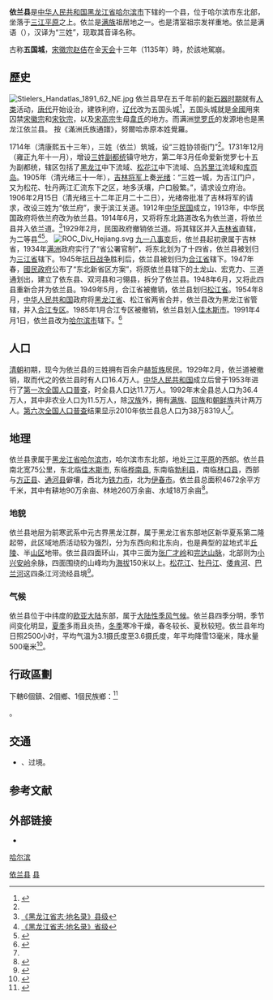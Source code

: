 {{coord|46|20|N|129|34|E|display=title}}
{{Infobox China County
| county  = 依兰县
| Photo = 
| Photoname=
| map =file:ChinaHarbinYilan.png
| map size = 
| Pinyin   = 
| Belong = [[黑龙江省|黑龙江省]][[哈尔滨市|哈尔滨市]]
| Types= [[县|县]]
| founded = 1913年
| admincode= 230123
| seat = 
| officerTitle= 县委书记
| officer=尹承云
| division = 
| town=6
| township=2
| subdistrict=
| ethnic_township = 1
| post code=154800
| phone code = 0451
| area_total = 4616
| area land =  
| area water =  
| precipitation = 500毫米
| temperature_mean = 3.3摄氏度
| climate = 大陆性季风气候
| Sunshine hrs = 2500小时
| census yr = 2010
| pop = 38万8319人
| density = 
| GDP = 75亿
| web = http://www.hrbyl.gov.cn/
| web_title = 依兰县政府网
}}
'''依兰县'''是[[中华人民共和国|中华人民共和国]][[黑龙江省|黑龙江省]][[哈尔滨市|哈尔滨市]]下辖的一个县，位于哈尔滨市东北部，坐落于[[三江平原|三江平原]]之上。依兰是[[满族|满族]]祖居地之一。也是清室祖宗发祥重地。依兰是满语（{{lang-mnc|ᡳᠯᠠᠨ<br />ᡥᠠᠯᠠ|v=ilan hala|a=ilan hala}}），汉译为“三姓”，现取其音译名称。

古称'''五国城'''，[[宋徽宗|宋徽宗赵佶]]在金[[天会_(金朝)|天会]]十三年（1135年）時，於該地駕崩。

==歷史==
[[File:Stielers_Handatlas_1891_62_NE.jpg|thumb]]
依兰县早在五千年前的[[新石器时期|新石器时期]]就有[[人类|人类]]活动，[[唐代|唐代]]开始设治，建铁利府，[[辽代|辽代]]改为五国头城<ref>{{Cite web |url=http://www.hrbyl.gov.cn/ylgk/2010-4-23/10-34-3105.html |title=依兰历史沿革 |access-date=2011-09-15 |archive-date=2017-04-20 |archive-url=https://web.archive.org/web/20170420234722/http://www.hrbyl.gov.cn/ylgk/2010-4-23/10-34-3105.html |dead-url=no }}</ref>，五国头城就是[[金國|金國]]用來囚禁[[宋徽宗|宋徽宗]]和[[宋钦宗|宋钦宗]]，以及[[宋高宗|宋高宗]]生母[[韋賢妃_(宋朝)|韋氏]]的地方。而满洲[[觉罗氏|觉罗氏]]的发源地也是黑龙江依兰县。 按《滿洲氏族通譜》，努爾哈赤原本姓覺羅。

1714年（清康熙五十三年），三姓（依兰）筑城，设“三姓协领衙门”<ref name="地名录"/>。1731年12月（雍正九年十一月），增设[[三姓副都统|三姓副都统]]镇守地方，第二年3月任命爱新觉罗七十五为副都统，辖区包括了[[黑龙江|黑龙江]]中下流域、[[松花江|松花江]]中下流域、[[乌苏里江|乌苏里江]]流域和[[库页岛|库页岛]]。1905年（清光绪三十一年），[[吉林将军|吉林将军]]上奏[[光绪|光绪]]：“三姓一城，为吉江门户，又为松花、牡丹两江汇流东下之区，地多沃壤，户口殷繁。”，请求设立府治。1906年2月15日（清光绪三十二年正月二十二日），光绪帝批准了吉林将军的请求，改设三姓为“依兰府”，隶于滨江关道。1912年[[中华民国|中华民国]]成立，1913年，中华民国政府将依兰府改为依兰县。1914年6月，又将将东北路道改名为依兰道，将依兰县并入依兰道。<ref name="地名录">[http://www.hljxncjsw.com/typenews.asp?id=350 《黑龙江省志·地名录》县级]{{dead link|date=2017年11月 |bot=InternetArchiveBot |fix-attempted=yes }}</ref>1929年2月，民国政府撤销依兰道。将其辖区并入[[吉林省|吉林省]]直辖，为二等县<ref>[http://www.hljxncjsw.com/typenews.asp?id=349 《黑龙江省志·地名录》省级]{{dead link|date=2017年11月 |bot=InternetArchiveBot |fix-attempted=yes }}</ref><ref>{{Cite web |url=http://www.xzqh.org/quhua/23hlj/0123yl.htm |title=依兰县—黑龙江省—中国行政区划 |access-date=2011-09-15 |archive-date=2020-08-27 |archive-url=https://web.archive.org/web/20200827101143/http://www.xzqh.org/quhua/23hlj/0123yl.htm |dead-url=no }}</ref>。
[[File:ROC_Div_Hejiang.svg|thumb]]
[[九一八事变|九一八事变]]后，依兰县起初隶属于吉林省，1934年[[满洲|满洲]]政府实行了“省公署官制”，将东北划为了十四省，依兰县被划归为[[三江省|三江省]]辖下。1945年[[抗日战争|抗日战争]]胜利后，依兰县被划归为[[合江省_(中華民國)|合江省]]辖下。1947年春，[[國民政府|國民政府]]公布了“东北新省区方案”，将原依兰县辖下的土龙山、宏克力、三道通划出，建立了依东县、双河县和刁翎县，拆分了依兰县。1948年6月，又将此四县重新合并为依兰县。1949年5月，合江省被撤销，依兰县划归[[松江省_(中华人民共和国)|松江省]]。1954年8月，[[中华人民共和国|中华人民共和国]]政府将[[黑龙江省|黑龙江省]]、松江省两省合并，依兰县改为黑龙江省管辖，并入[[合江专区|合江专区]]。1985年1月合江专区被撤销，依兰县划入[[佳木斯市|佳木斯市]]。1991年4月1日，依兰县改为[[哈尔滨市|哈尔滨市]]辖下。<ref name="简介">{{Cite web |url=http://www.chinaquhua.cn/heilongjiang/yilan.html |title=黑龙江哈尔滨依兰县介绍 |accessdate=2011-09-15 |archive-date=2011-11-28 |archive-url=https://web.archive.org/web/20111128153143/http://www.chinaquhua.cn/heilongjiang/yilan.html |dead-url=no }}</ref>

==人口==
[[清朝|清朝]]初期，现今为依兰县的三姓拥有百余户[[赫哲族|赫哲族]]居民。1929年2月，依兰道被撤销，取而代之的依兰县时有人口16.4万人。[[中华人民共和国|中华人民共和国]]成立后曾于1953年进行了[[第一次全国人口普查|第一次全国人口普查]]，时全县人口达11.7万人。1992年末全县总人口为36.4万人，其中非农业人口为11.5万人，除[[汉族|汉族]]外，拥有[[满族|满族]]、[[回族|回族]]和[[朝鲜族|朝鲜族]]共计两万人。[[第六次全国人口普查|第六次全国人口普查]]结果显示2010年依兰县总人口为38万8319人<ref name="简介"/>。

==地理==
依兰县隶属于[[黑龙江省|黑龙江省]][[哈尔滨市|哈尔滨市]]，哈尔滨市东北部，地处[[三江平原|三江平原]]的西部。依兰县南北宽75公里，东北临[[佳木斯市|佳木斯市]], 东临[[桦南县|桦南县]], 东南临[[勃利县|勃利县]]，南临[[林口县|林口县]]，西部与[[方正县|方正县]]、[[通河县|通河县]]僻壤，西北为[[铁力市|铁力市]]，北为[[伊春市|伊春市]]。依兰县总面积4672余平方千米，其中有耕地90万余亩、林地260万余亩、水域18万余亩<ref>{{Cite web |url=http://www.hrbyl.gov.cn/ylgk/2010-4-23/10-33-3106.html |title=依兰县-自然状况 |access-date=2011-09-15 |archive-date=2017-04-20 |archive-url=https://web.archive.org/web/20170420232642/http://www.hrbyl.gov.cn/ylgk/2010-4-23/10-33-3106.html |dead-url=no }}</ref>。

===地貌===
依兰县地层为前寒武系中元古界黑龙江群，属于黑龙江省东部地区新华夏系第二隆起带，此区域地质活动较为强烈，分为东西向和北东向，也是典型的盆地式半[[丘陵|丘陵]]、半[[山区|山区]]地带。依兰县四面环山，其中三面为[[张广才岭|张广才岭]]和[[完达山|完达山脉]]，北部则为[[小兴安岭|小兴安岭]]余脉，四面围绕的山峰均为[[海拔|海拔]]150米以上。[[松花江|松花江]]、[[牡丹江|牡丹江]]、[[倭肯河|倭肯河]]、[[巴兰河|巴兰河]]这四条江河流经县境<ref>{{Cite web |url=http://www.hrbyl.gov.cn/ylgk/2010-4-23/10-33-3106.html |title=依兰县-地质地貌 |accessdate=2011-09-15 |archive-date=2017-04-20 |archive-url=https://web.archive.org/web/20170420232642/http://www.hrbyl.gov.cn/ylgk/2010-4-23/10-33-3106.html |dead-url=no }}</ref>。

===气候===
依兰县位于中纬度的[[欧亚大陆|欧亚大陆]]东部，属于[[大陆性季风气候|大陆性季风气候]]。依兰县四季分明，季节间变化明显，[[夏季|夏季]]多雨且炎热，[[冬季|冬季]]寒冷干燥，春冬较长、夏秋较短。依兰县年均日照2500小时，平均气温为3.1摄氏度至3.6摄氏度，年平均降雪13毫米，降水量500毫米<ref>{{Cite web |url=http://www.hrbyl.gov.cn/ylgk/2010-4-23/10-33-3106.html |title=依兰县-气候 |access-date=2011-09-15 |archive-date=2017-04-20 |archive-url=https://web.archive.org/web/20170420232642/http://www.hrbyl.gov.cn/ylgk/2010-4-23/10-33-3106.html |dead-url=no }}</ref>。
{{Infobox weather
|metric_first= yes
|single_line= yes
|location = 依兰县（1971-2000）
|Jan_Hi_°C = −12.9
|Feb_Hi_°C =  −7.5
|Mar_Hi_°C =   1.8
|Apr_Hi_°C =  13.0
|May_Hi_°C =  20.4
|Jun_Hi_°C =  25.0
|Jul_Hi_°C =  27.5
|Aug_Hi_°C =  25.8
|Sep_Hi_°C =  20.3
|Oct_Hi_°C =  11.4
|Nov_Hi_°C =  −0.7
|Dec_Hi_°C = −10.4
|Jan_Lo_°C = −22.7
|Feb_Lo_°C = −19.2
|Mar_Lo_°C = −10.8
|Apr_Lo_°C =  −0.6
|May_Lo_°C =   6.8
|Jun_Lo_°C =  13.5
|Jul_Lo_°C =  17.6
|Aug_Lo_°C =  15.9
|Sep_Lo_°C =   8.3
|Oct_Lo_°C =  −0.4
|Nov_Lo_°C = −10.5
|Dec_Lo_°C = −19.3
|year_Lo_°C = −1.78

<!--
|Jan_Lo_°C = −8.9
|Feb_Lo_°C = −2.6
|Dec_Lo_°C = −2.7
-->

|Jan_Precip_mm =   2.5
|Feb_Precip_mm =   3.8
|Mar_Precip_mm =   9.4
|Apr_Precip_mm =  22.7
|May_Precip_mm =  54.2
|Jun_Precip_mm =  93.1
|Jul_Precip_mm = 130.9
|Aug_Precip_mm = 124.5
|Sep_Precip_mm =  58.9
|Oct_Precip_mm =  38.2
|Nov_Precip_mm =  10.7
|Dec_Precip_mm =   6.7
|Unit_Precip_days = 0.1mm
|Jan_Precip_days =  4.5
|Feb_Precip_days =  4.2
|Mar_Precip_days =  5.8
|Apr_Precip_days =  8.1
|May_Precip_days = 12.1
|Jun_Precip_days = 14.4
|Jul_Precip_days = 13.6
|Aug_Precip_days = 13.0
|Sep_Precip_days = 10.9
|Oct_Precip_days =  8.5
|Nov_Precip_days =  6.2
|Dec_Precip_days =  6.2
|source =[http://www.weather.com.cn 中国气象局]
|accessdate = 2011年6月
}}

==行政區劃==
下轄6個鎮、2個鄉、1個民族鄉：<ref>{{PRC admin/ref sgc|23/01/23/000/000}}</ref>

{{PRC admin/children|23/01/23/000/000}}。

== 交通 ==
* {{中国国道名|221}}、{{中国国道名|229}}过境。

== 参考文献 ==
{{reflist}}

== 外部链接 ==
* {{Official website|http://www.hrbyl.gov.cn/|name=依兰县人民政府}}

{{依兰县行政区划}}
{{哈尔滨市行政区划}}
{{黑龙江行政区划}}

[[Category:依兰县|]]
[[Category:哈尔滨区县市|县]]
[[category:黑龙江省县份|哈尔滨]]